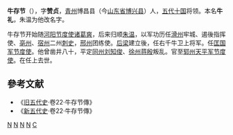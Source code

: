 '''牛存节'''（{{bd|9世纪||914年||}}），字'''赞贞'''，[[青州|青州]]博昌县（今[[山东省|山东省]][[博兴县|博兴县]]）人，[[五代十国|五代十国]]将领。本名'''牛礼'''，朱温为他改名字。

牛存节开始随[[河阳节度使|河阳节度使]][[诸葛爽|诸葛爽]]，后来归顺[[朱温|朱温]]，以军功历任[[滑州|滑州]]牢城、遏後指挥使、[[亳州|亳州]]、[[宿州|宿州]]二州[[刺史|刺史]]，[[邢州|邢州]]团练使。[[后梁|后梁]]建立後，任右千牛卫上将军。任[[匡国军节度使|匡国军节度使]]。他曾凿井八十，平定[[同州|同州]][[刘知俊|刘知俊]]、[[徐州|徐州]][[蒋殷|蒋殷]]叛乱。官至[[郓州|郓州]][[天平军节度使|天平军节度使]]。在任上去世。

== 參考文献 ==
* 《[[旧五代史|旧五代史]]·卷22·牛存节傳》
* 《[[新五代史|新五代史]]·卷22·牛存节傳》
[[category:五代十国军事人物|N]]
[[category:后梁官员|N]]
[[category:唐朝武官|N]]
[[category:博兴人|N]]
[[category:牛姓|C]]
